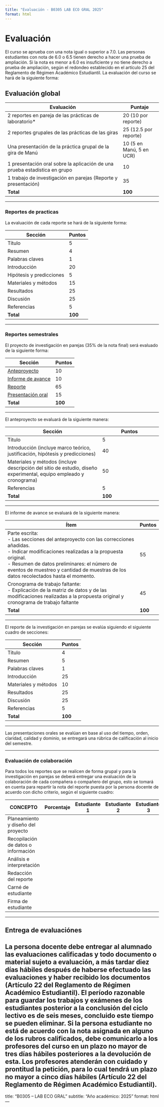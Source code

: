 ```yaml
---
title: "Evaluación - B0305 LAB ECO GRAL 2025"
format: html
---
```


# Evaluación

El curso se aprueba con una nota igual o superior a 7.0. Las personas estudiantes con nota de 6.0 o 6.5 tienen derecho a hacer una prueba de ampliación. Si la nota es menor a 6.0 es insuficiente y no tiene derecho a prueba de ampliación, según el redondeo establecido en el artículo 25 del Reglamento de Régimen Académico Estudiantil. La evaluación del curso se hará de la siguiente forma:

## Evaluación global

| Evaluación                                                              | Puntaje               |
|------------------------------------------------------------------------|------------------------|
| 2 reportes en pareja de las prácticas de laboratorio*                  | 20 (10 por reporte)    |
| 2 reportes grupales de las prácticas de las giras                      | 25 (12.5 por reporte)  |
| Una presentación de la práctica grupal de la gira de Manú             | 10 (5 en Manú, 5 en UCR)|
| 1 presentación oral sobre la aplicación de una prueba estadística en grupo      | 10                     |
| 1 trabajo de investigación en parejas (Reporte y presentación)         | 35                     |
| **Total**                                                              | **100**                |

---

### Reportes de practicas

La evaluación de cada reporte se hará de la siguiente forma:

| Sección                 | Puntos |
|------------------------|--------|
| Título                 | 5      |
| Resumen                | 4      |
| Palabras claves        | 1      |
| Introducción           | 20     |
| Hipótesis y predicciones | 5    |
| Materiales y métodos   | 15     |
| Resultados             | 25     |
| Discusión              | 25     |
| Referencias            | 5      |
| **Total**              | **100**|

---

### Reportes semestrales
El proyecto de investigación en parejas (35% de la nota final) será evaluado de la siguiente forma:

| Sección            | Puntos |
|--------------------|--------|
| [Anteproyecto](#anteproyecto-evaluacion)       | 10     |
| [Informe de avance](#informe-de-avance-evaluacion)  | 10     |
| [Reporte](#reporte-investigacion-evaluacion)            | 65     |
| [Presentación oral](#presentacion-oral-evaluacion)  | 15     |
| **Total**          | **100**|

---

<a id="anteproyecto-evaluacion">El anteproyecto se evaluará de la siguiente manera:</a>

| Sección      | Puntos |
|-------------|--------|
| Título      | 5      |
| Introducción (incluye marco teórico, justificación, hipótesis y predicciones) | 40 |
| Materiales y métodos (incluye descripción del sitio de estudio, diseño experimental, equipo empleado y cronograma) | 50 |
| Referencias  | 5      |
| **Total**    | **100**|

---

<a id="informe-de-avance-evaluacion">El informe de avance se evaluará de la siguiente manera:</a>

| Ítem                                                                                           | Puntos |
|------------------------------------------------------------------------------------------------|--------|
| Parte escrita:<br>- Las secciones del anteproyecto con las correcciones añadidas.<br>- Indicar modificaciones realizadas a la propuesta original.<br>- Resumen de datos preliminares: el número de eventos de muestreo y cantidad de muestras de los datos recolectados hasta el momento. | 55     |
| Cronograma de trabajo faltante:<br>- Explicación de la matriz de datos y de las modificaciones realizadas a la propuesta original y cronograma de trabajo faltante | 45     |
| **Total**                                                                                      | **100**|

---

<a id="reporte-investigacion-evaluacion">El reporte de la investigación en parejas se evalúa siguiendo el siguiente cuadro de secciones:</a>

| Sección              | Puntos |
|----------------------|--------|
| Título               | 4      |
| Resumen              | 5      |
| Palabras claves      | 1      |
| Introducción         | 25     |
| Materiales y métodos | 10     |
| Resultados           | 25     |
| Discusión            | 25     |
| Referencias          | 5      |
| **Total**            | **100**|

---

<a id="presentacion-oral-evaluacion">Las presentaciones orales se evalúan en base al uso del tiempo, orden, claridad, calidad y dominio, se entregará una rúbrica de calificación al inicio del semestre.</a>

---

### Evaluación de colaboración

Para todos los reportes que se realicen de forma grupal y para la investigación en parejas se deberá entregar una evaluación de la colaboración de cada compañera o compañero del grupo, esto se tomará en cuenta para repartir la nota del reporte puesta por la persona docente de acuerdo con dicho criterio, según el siguiente cuadro:

| CONCEPTO                       | Porcentaje | Estudiante 1 | Estudiante 2 | Estudiante 3 | Estudiante 4 | Estudiante 5 |
|--------------------------------|------------|--------------|--------------|--------------|--------------|--------------|
| Planeamiento y diseño del proyecto |            |              |              |              |              |              |
| Recopilación de datos o información |          |              |              |              |              |              |
| Análisis e interpretación      |            |              |              |              |              |              |
| Redacción del reporte          |            |              |              |              |              |              |
| Carné de estudiante            |            |              |              |              |              |              |
| Firma de estudiante            |            |              |              |              |              |              |

---

## Entrega de evaluaciónes

La persona docente debe entregar al alumnado las evaluaciones calificadas y todo documento o material sujeto a evaluación, a más tardar diez días hábiles después de haberse efectuado las evaluaciones y haber recibido los documentos (Artículo 22 del Reglamento de Régimen Académico Estudiantil). El período razonable para guardar los trabajos y exámenes de los estudiantes posterior a la conclusión del ciclo lectivo es de seis meses, concluido este tiempo se pueden eliminar. Si la persona estudiante no está de acuerdo con la nota asignada en alguno de los rubros calificados, debe comunicarlo a los profesores del curso en un plazo no mayor de tres días hábiles posteriores a la devolución de esta. Los profesores atenderán con cuidado y prontitud la petición, para lo cual tendrá un plazo no mayor a cinco días hábiles (Artículo 22 del Reglamento de Régimen Académico Estudiantil).
---
title: "B0305 -- LAB ECO GRAL"
subtitle: "Año académico: 2025"
format: html
---

